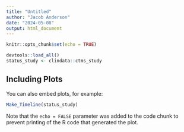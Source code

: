 ```yaml
---
title: "Untitled"
author: "Jacob Anderson"
date: "2024-05-08"
output: html_document
---
```


```r
knitr::opts_chunk$set(echo = TRUE)
```


```r
devtools::load_all()
status_study <- clindata::ctms_study


```

## Including Plots

You can also embed plots, for example:

```r
Make_Timeline(status_study)
```

Note that the `echo = FALSE` parameter was added to the code chunk to prevent printing of the R code that generated the plot.
